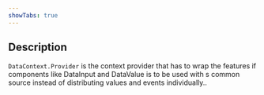 ```yaml
---
showTabs: true
---
```


## Description

`DataContext.Provider` is the context provider that has to wrap the features if components like DataInput and DataValue is to be used with s common source instead of distributing values and events individually..
